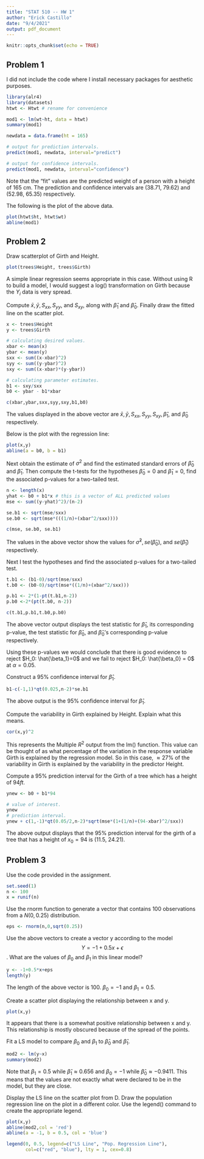 ```yaml
---
title: "STAT 510 -- HW 1"
author: "Erick Castillo"
date: "9/4/2021"
output: pdf_document
---
```


```r
knitr::opts_chunk$set(echo = TRUE)
```

## Problem 1

\textbf{A.} I did not include the code where I install necessary packages for aesthetic purposes.
```r
library(alr4)
library(datasets)
htwt <- Htwt # rename for convenience
```

```r
mod1 <- lm(wt~ht, data = htwt)
summary(mod1)
```

\begin{itemize}
\item Yes, there appears to be a relationship between the predictor and the response.
\item The relationship between the variables is weak. This is given by the low $R^2$ and the high p-value associated with the variable ht.
\item There is a positive relationship present between the variables.
\item The following code calculates the predicted weight and the confidence/prediction intervals:
\end{itemize}

```r
newdata = data.frame(ht = 165)

# output for prediction intervals.
predict(mod1, newdata, interval="predict")

# output for confidence intervals.
predict(mod1, newdata, interval="confidence") 
```

Note that the "fit" values are the predicted weight of a person with a height of 165 cm. The prediction and confidence intervals are $(38.71,\ 79.62)$ and $(52.98,\ 65.35)$ respectively.

\textbf{B.} The following is the plot of the above data.
```r
plot(htwt$ht, htwt$wt)
abline(mod1)
```

## Problem 2
\textbf{A.} Draw scatterplot of Girth and Height.
```r
plot(trees$Height, trees$Girth)
```

A simple linear regression seems appropriate in this case. Without using R to build a model, I would suggest a log() transformation on Girth because the $Y_i$ data is very spread.

\textbf{B.} Compute $\bar{x},\bar{y},S_{xx},S_{yy},$ and $S_{xy}$, along with $\hat{\beta}_1$ and $\hat{\beta}_0$. Finally draw the fitted line on the scatter plot.
```r
x <- trees$Height
y <- trees$Girth

# calculating desired values.
xbar <- mean(x)
ybar <- mean(y)
sxx <- sum((x-xbar)^2)
syy <- sum((y-ybar)^2)
sxy <- sum((x-xbar)*(y-ybar))

# calculating parameter estimates.
b1 <- sxy/sxx
b0 <- ybar - b1*xbar

c(xbar,ybar,sxx,syy,sxy,b1,b0)
```

The values displayed in the above vector are $\bar{x},\bar{y},S_{xx},S_{yy},S_{xy},\hat{\beta}_1,$ and $\hat{\beta}_0$ respectively.

Below is the plot with the regression line:
```r
plot(x,y)
abline(a = b0, b = b1)
```


\textbf{C.} Next obtain the estimate of $\sigma^2$ and find the estimated standard errors of $\hat{\beta}_0$ and $\hat{\beta}_1$. Then compute the t-tests for the hypotheses $\hat{\beta}_0=0$ and $\hat{\beta}_1=0$, find the associated p-values for a two-tailed test.
```r
n <- length(x)
yhat <- b0 + b1*x # this is a vector of ALL predicted values
mse <- sum((y-yhat)^2)/(n-2)

se.b1 <- sqrt(mse/sxx)
se.b0 <- sqrt(mse*(((1/n)+(xbar^2/sxx))))

c(mse, se.b0, se.b1)
```

The values in the above vector show the values for $\hat{\sigma}^2,se(\hat{\beta}_0),$ and $se(\hat{\beta}_1)$ respectively.

Next I test the hypotheses and find the associated p-values for a two-tailed test.
```r
t.b1 <- (b1-0)/sqrt(mse/sxx)
t.b0 <- (b0-0)/sqrt(mse*((1/n)+(xbar^2/sxx)))

p.b1 <- 2*(1-pt(t.b1,n-2))
p.b0 <-2*(pt(t.b0, n-2))

c(t.b1,p.b1,t.b0,p.b0)
```

The above vector output displays the test statistic for $\hat{\beta}_1$, its corresponding p-value, the test statistic for $\hat{\beta}_0$, and $\hat{\beta}_0$'s corresponding p-value respectively.

Using these p-values we would conclude that there is good evidence to reject $H_0: \hat{\beta_1}=0$ and we fail to reject $H_0: \hat{\beta_0} = 0$ at $\alpha = 0.05$.

\textbf{D.} Construct a $95\%$ confidence interval for $\hat{\beta}_1$.
```r
b1-c(-1,1)*qt(0.025,n-2)*se.b1
```

The above output is the $95\%$ confidence interval for $\hat{\beta}_1$.

\textbf{E.} Compute the variability in Girth explained by Height. Explain what this means.
```r
cor(x,y)^2
```

This represents the Multiple $R^2$ output from the lm() function. This value can be thought of as what percentage of the variation in the response variable Girth is explained by the regression model. So in this case, $\approx 27\%$ of the variability in Girth is explained by the variability in the predictor Height.

\textbf{F.} Compute a $95\%$ prediction interval for the Girth of a tree which has a height of $94ft$.
```r
ynew <- b0 + b1*94

# value of interest.
ynew
# prediction interval.
ynew + c(1,-1)*qt(0.05/2,n-2)*sqrt(mse*(1+(1/n)+(94-xbar)^2/sxx))
```

The above output displays that the $95\%$ prediction interval for the girth of a tree that has a height of $x_0=94$ is (11.5, 24.21).

## Problem 3
\textbf{A.} Use the code provided in the assignment.
```r
set.seed(1)
n <- 100
x = runif(n)
```

\textbf{B.} Use the rnorm function to generate a vector that contains 100 observations from a $N(0,0.25)$ distribution.
```r
eps <- rnorm(n,0,sqrt(0.25))
```

\textbf{C.} Use the above vectors to create a vector y according to the model $$Y = -1+0.5x+\epsilon$$. What are the values of $\beta_0$ and $\beta_1$ in this linear model?
```r
y <- -1+0.5*x+eps
length(y)
```

The length of the above vector is 100. $\beta_0=-1$ and $\beta_1=0.5$.

\textbf{D.} Create a scatter plot displaying the relationship between x and y.
```r
plot(x,y)
```

It appears that there is a somewhat positive relationship between x and y. This relationship is mostly obscured because of the spread of the points.

\textbf{E.} Fit a LS model to compare $\beta_0$ and $\beta_1$ to $\hat{\beta}_0$ and $\hat{\beta}_1$.
```r
mod2 <- lm(y~x)
summary(mod2)
```

Note that $\beta_1 = 0.5$ while $\hat{\beta}_1 \approx 0.656$ and $\beta_0 = -1$ while $\hat{\beta}_0 \approx -0.9411$. This means that the values are not exactly what were declared to be in the model, but they are close.

\textbf{F.} Display the LS line on the scatter plot from D. Draw the population regression line on the plot in a different color. Use the legend() command to create the appropriate legend.
```r
plot(x,y)
abline(mod2,col = 'red')
abline(a = -1, b = 0.5, col = 'blue')

legend(0, 0.5, legend=c("LS Line", "Pop. Regression Line"),
       col=c("red", "blue"), lty = 1, cex=0.8)
```

